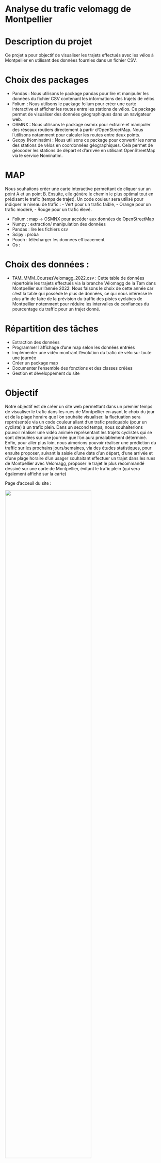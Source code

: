 # Analyse du trafic velomagg de Montpellier

# Description du projet
Ce projet a pour objectif de visualiser les trajets effectués avec les vélos à Montpellier en utilisant des données fournies dans un fichier CSV. 

# Choix des packages
- Pandas : Nous utilisons le package pandas pour lire et manipuler les données du fichier CSV contenant les informations des trajets de vélos.
- Folium : Nous utilisons le package folium pour créer une carte interactive et afficher les routes entre les stations de vélos. Ce package permet de visualiser des données géographiques dans un navigateur web.
- OSMNX : Nous utilisons le package osmnx pour extraire et manipuler des réseaux routiers directement à partir d'OpenStreetMap. Nous l'utilisons notamment pour calculer les routes entre deux points.
- Geopy (Nominatim) : Nous utilisons ce package pour convertir les noms des stations de vélos en coordonnées géographiques. Cela permet de géocoder les stations de départ et d'arrivée en utilisant OpenStreetMap via le service Nominatim.

# MAP
Nous souhaitons créer une carte interactive permettant de cliquer sur un point A et un point B. Ensuite, elle génère le chemin le plus optimal tout en prédisant le trafic (temps de trajet). Un code couleur sera utilisé pour indiquer le niveau de trafic :
	- Vert pour un trafic faible,
	- Orange pour un trafic modéré,
	- Rouge pour un trafic élevé.


- Folium : map -> OSMNX pour accéder aux données de OpenStreetMap
- Numpy : extraction/ manipulation des données 
- Pandas : lire les fichiers csv
- Scipy : proba
- Pooch : télécharger les données efficacement 
- Os : 


# Choix des données :
- TAM_MMM_CoursesVelomagg_2022.csv :
Cette table de données répertoirie les trajets effectués via la branche Vélomagg de la Tam dans Montpellier sur l'année 2022. 
Nous faisons le choix de cette année car c'est la table qui possède le plus de données, ce qui nous intéresse le plus afin de faire de la prévision du traffic des pistes cyclabes de Montpellier notemment pour réduire les intervalles de confiances du pourcentage du traffic pour un trajet donné.
      


# Répartition des tâches
- Extraction des données 
- Programmer l'affichage d'une map selon les données entrées
- Implémenter une vidéo montrant l'évolution du trafic de vélo sur toute une journée
- Créer un package map
- Documenter l'ensemble des fonctions et des classes créées 
- Gestion et développement du site 

# Objectif

Notre objectif est de créer un site web permettant dans un premier temps de visualiser le trafic dans les rues de Montpellier en ayant le choix du jour et de la plage horaire que l'on souhaite visualiser. la fluctuation sera reprrésentée via un code couleur allant d'un trafic pratiquable (pour un cycliste) à un trafic plein. 
Dans un second temps, nous souhaiterions pouvoir réaliser une vidéo animée représentant les trajets cyclistes qui se sont déroulées sur une journée que l'on aura préalablement déterminé.
Enfin, pour aller plus loin, nous aimerions pouvoir réaliser une prédiction du traffic sur les prochains jours/semaines, via des études statistiques, pour ensuite proposer, suivant la saisie d'une date d'un départ, d'une arrivée et d'une plage horaire d'un usager souhaitant effectuer un trajet dans les rues de Montpellier avec Velomagg, proposer le trajet le plus recommandé déssiné sur une carte de Montpellier, évitant le trafic plein (qui sera également affiché sur la carte)


Page d'acceuil du site :

![](ATVM (titre projet).png){width="75%" fig-align="center"}

Onglet itinéraire :

![](ATVM (titre projet)-2.png){width="75%" fig-align="center"}



